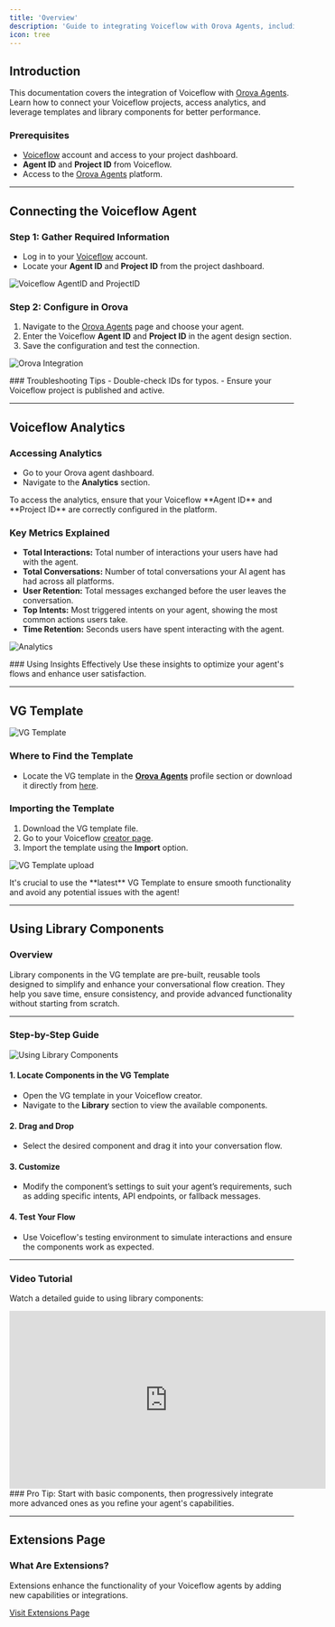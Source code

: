 ```yaml
---
title: 'Overview'
description: 'Guide to integrating Voiceflow with Orova Agents, including analytics, templates, and library components.'
icon: tree
---
```


## Introduction
This documentation covers the integration of Voiceflow with [Orova Agents](https://voiceglow.org/). Learn how to connect your Voiceflow projects, access analytics, and leverage templates and library components for better performance.

### Prerequisites
- [Voiceflow](https://www.voiceflow.com/) account and access to your project dashboard.
- **Agent ID** and **Project ID** from Voiceflow.
- Access to the [Orova Agents](https://voiceglow.org/) platform.

---

## Connecting the Voiceflow Agent

### Step 1: Gather Required Information
- Log in to your [Voiceflow](https://www.voiceflow.com/) account.
- Locate your **Agent ID** and **Project ID** from the project dashboard.

![Voiceflow AgentID and ProjectID](/images/voiceflow/1.gif)

### Step 2: Configure in Orova
1. Navigate to the [Orova Agents](https://voiceglow.org/) page and choose your agent.
2. Enter the Voiceflow **Agent ID** and **Project ID** in the agent design section.
3. Save the configuration and test the connection.

![Orova Integration](/images/voiceflow/2.gif)

<Note>
  ### Troubleshooting Tips
    - Double-check IDs for typos.
    - Ensure your Voiceflow project is published and active.
</Note>

---

## Voiceflow Analytics

### Accessing Analytics
- Go to your Orova agent dashboard.
- Navigate to the **Analytics** section.

<Warning>
  To access the analytics, ensure that your Voiceflow **Agent ID** and **Project ID** are correctly configured in the platform.
</Warning>

### Key Metrics Explained
- **Total Interactions:** Total number of interactions your users have had with the agent.
- **Total Conversations:** Number of total conversations your AI agent has had across all platforms.
- **User Retention:** Total messages exchanged before the user leaves the conversation.
- **Top Intents:** Most triggered intents on your agent, showing the most common actions users take.
- **Time Retention:** Seconds users have spent interacting with the agent.

![Analytics](/images/voiceflow/3.gif)

<Tip>
  ### Using Insights Effectively
    Use these insights to optimize your agent's flows and enhance user satisfaction.
</Tip>

---

## VG Template

![VG Template](/images/voiceflow/5.gif)

### Where to Find the Template
- Locate the VG template in the **[Orova Agents](https://voiceglow.org/)** profile section or download it directly from [here](https://cdn.voiceglow.org/public/VGLatestTemplate.vf).

### Importing the Template
1. Download the VG template file.
2. Go to your Voiceflow [creator page](https://creator.voiceflow.com/).
3. Import the template using the **Import** option.

![VG Template upload](/images/voiceflow/4.gif)

<Warning>
  It's crucial to use the **latest** VG Template to ensure smooth functionality and avoid any potential issues with the agent!
</Warning>

---

## Using Library Components

### Overview
Library components in the VG template are pre-built, reusable tools designed to simplify and enhance your conversational flow creation. They help you save time, ensure consistency, and provide advanced functionality without starting from scratch.

---

### Step-by-Step Guide

![Using Library Components](/images/voiceflow/6.gif)

#### 1. **Locate Components in the VG Template**
   - Open the VG template in your Voiceflow creator.
   - Navigate to the **Library** section to view the available components.

#### 2. **Drag and Drop**
   - Select the desired component and drag it into your conversation flow.

#### 3. **Customize**
   - Modify the component’s settings to suit your agent’s requirements, such as adding specific intents, API endpoints, or fallback messages.

#### 4. **Test Your Flow**
   - Use Voiceflow's testing environment to simulate interactions and ensure the components work as expected.

---

### Video Tutorial
Watch a detailed guide to using library components:  
<iframe width="560" height="315" src="https://www.youtube.com/embed/M89K1M1d2bA" title="Voiceglow Example 2" frameborder="0" allow="accelerometer; autoplay; clipboard-write; encrypted-media; gyroscope; picture-in-picture" allowfullscreen></iframe>

<Tip>
  ### Pro Tip:
  Start with basic components, then progressively integrate more advanced ones as you refine your agent's capabilities.
</Tip>

---

## Extensions Page

### What Are Extensions?
Extensions enhance the functionality of your Voiceflow agents by adding new capabilities or integrations.

[Visit Extensions Page](/integration/Voiceflow/extensions)
